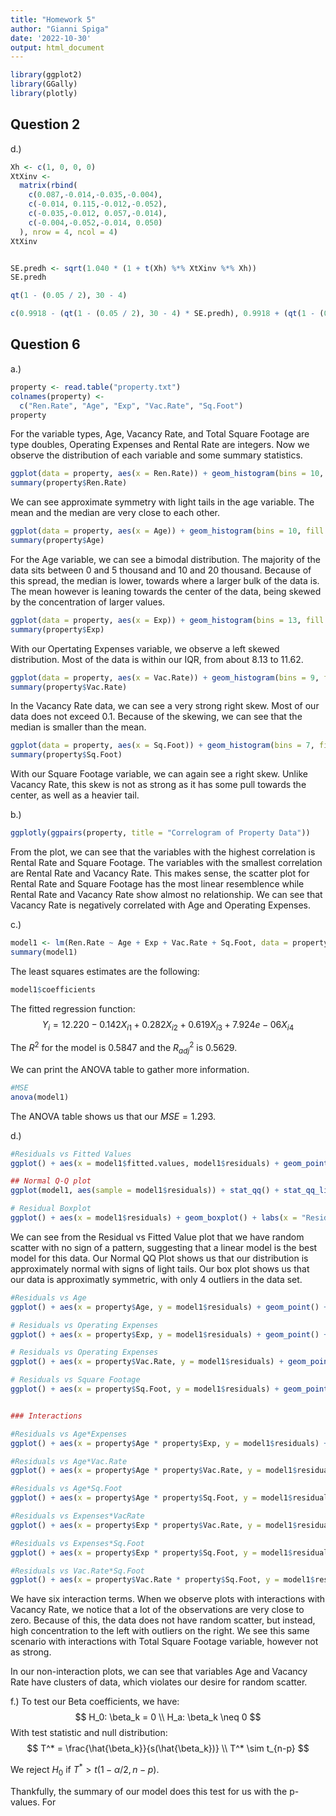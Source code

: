 ```yaml
---
title: "Homework 5"
author: "Gianni Spiga"
date: '2022-10-30'
output: html_document
---
```


```r
library(ggplot2)
library(GGally)
library(plotly)
```
## Question 2 

d.) 
```r
Xh <- c(1, 0, 0, 0)
XtXinv <-
  matrix(rbind(
    c(0.087,-0.014,-0.035,-0.004),
    c(-0.014, 0.115,-0.012,-0.052),
    c(-0.035,-0.012, 0.057,-0.014),
    c(-0.004,-0.052,-0.014, 0.050)
  ), nrow = 4, ncol = 4)
XtXinv


SE.predh <- sqrt(1.040 * (1 + t(Xh) %*% XtXinv %*% Xh))
SE.predh

qt(1 - (0.05 / 2), 30 - 4)

c(0.9918 - (qt(1 - (0.05 / 2), 30 - 4) * SE.predh), 0.9918 + (qt(1 - (0.05 / 2), 30 - 4) * SE.predh))
```

## Question 6

a.)
```r
property <- read.table("property.txt")
colnames(property) <-
  c("Ren.Rate", "Age", "Exp", "Vac.Rate", "Sq.Foot")
property
```

For the variable types, Age, Vacancy Rate, and Total Square Footage are type doubles, Operating Expenses and Rental Rate are integers. Now we observe the distribution of each variable and some summary statistics. 

```r
ggplot(data = property, aes(x = Ren.Rate)) + geom_histogram(bins = 10, fill = "#55A3C0")
summary(property$Ren.Rate)
```

We can see approximate symmetry with light tails in the age variable. The mean and the median are very close to each other. 

```r
ggplot(data = property, aes(x = Age)) + geom_histogram(bins = 10, fill = "#556EC0")
summary(property$Age)
```

For the Age variable, we can see a bimodal distribution. The majority of the data sits between 0 and 5 thousand and 10 and 20 thousand. Because of this spread, the median is lower, towards where a larger bulk of the data is. The mean however is leaning towards the center of the data, being skewed by the concentration of larger values. 

```r
ggplot(data = property, aes(x = Exp)) + geom_histogram(bins = 13, fill = "#7255C0")
summary(property$Exp)
```

With our Opertating Expenses variable, we observe a left skewed distribution. Most of the data is within our IQR, from about 8.13 to 11.62. 

```r
ggplot(data = property, aes(x = Vac.Rate)) + geom_histogram(bins = 9, fill = "#7255C0")
summary(property$Vac.Rate)
```

In the Vacancy Rate data, we can see a very strong right skew. Most of our data does not exceed 0.1. Because of the skewing, we can see that the median is smaller than the mean. 

```r
ggplot(data = property, aes(x = Sq.Foot)) + geom_histogram(bins = 7, fill = "#7255C0")
summary(property$Sq.Foot)
```

With our Square Footage variable, we can again see a right skew. Unlike Vacancy Rate, this skew is not as strong as it has some pull towards the center, as well as a heavier tail. 

b.) 
```r
ggplotly(ggpairs(property, title = "Correlogram of Property Data"))
```

From the plot, we can see that the variables with the highest correlation is Rental Rate and Square Footage. The variables with the smallest correlation are Rental Rate and Vacancy Rate. This makes sense, the scatter plot for Rental Rate and Square Footage has the most linear resemblence while Rental Rate and Vacancy Rate show almost no relationship. We can see that Vacancy Rate is negatively correlated with Age and Operating Expenses. 

c.)

```r
model1 <- lm(Ren.Rate ~ Age + Exp + Vac.Rate + Sq.Foot, data = property)
summary(model1)
```

The least squares estimates are the following:
```r
model1$coefficients
```
The fitted regression function: 
$$
Y_i = 12.220 - 0.142 X_{i1} + 0.282X_{i2} + 0.619X_{i3} + 7.924e-06X_{i4}
$$

The $R^2$ for the model is $0.5847$ and the $R^2_{adj}$ is $0.5629$. 

We can print the ANOVA table to gather more information.

```r
#MSE
anova(model1)
```
The ANOVA table shows us that our $MSE = 1.293$. 

d.) 
```r
#Residuals vs Fitted Values
ggplot() + aes(x = model1$fitted.values, model1$residuals) + geom_point() + labs(x = "Fitted Values", y = "Residuals", title = "Residuals vs. Fitted Values") + geom_abline(intercept = 0, slope = 0)

## Normal Q-Q plot
ggplot(model1, aes(sample = model1$residuals)) + stat_qq() + stat_qq_line() + labs(x = "Theoretical Quantiles", y = "Sample Quantiles", title = "Normal Q-Q")

# Residual Boxplot
ggplot() + aes(x = model1$residuals) + geom_boxplot() + labs(x = "Residuals") 
```

We can see from the Residual vs Fitted Value plot that we have random scatter with no sign of a pattern, suggesting that a linear model is the best model for this data. Our Normal QQ Plot shows us that our distribution is approximately normal with signs of light tails. Our box plot shows us that our data is approximatly symmetric, with only 4 outliers in the data set. 

```r
#Residuals vs Age
ggplot() + aes(x = property$Age, y = model1$residuals) + geom_point() + labs(x = "Age", y = "Residuals", title = "Residuals vs. Age") + geom_abline(intercept = 0, slope = 0)

# Residuals vs Operating Expenses
ggplot() + aes(x = property$Exp, y = model1$residuals) + geom_point() + labs(x = "Operating Expenses", y = "Residuals", title = "Residuals vs. Operating Expenses") + geom_abline(intercept = 0, slope = 0)

# Residuals vs Operating Expenses
ggplot() + aes(x = property$Vac.Rate, y = model1$residuals) + geom_point() + labs(x = "Vacancy Rate", y = "Residuals", title = "Residuals vs. Vacancy Rate") + geom_abline(intercept = 0, slope = 0)

# Residuals vs Square Footage
ggplot() + aes(x = property$Sq.Foot, y = model1$residuals) + geom_point() + labs(x = "Square Footage", y = "Residuals", title = "Residuals vs. Square Footage") + geom_abline(intercept = 0, slope = 0)


### Interactions 

#Residuals vs Age*Expenses
ggplot() + aes(x = property$Age * property$Exp, y = model1$residuals) + geom_point() + labs(x = "Age*Expenses", y = "Residuals", title = "Residuals vs. Age*Expenses") + geom_abline(intercept = 0, slope = 0)

#Residuals vs Age*Vac.Rate
ggplot() + aes(x = property$Age * property$Vac.Rate, y = model1$residuals) + geom_point() + labs(x = "Age*Vac.Rate", y = "Residuals", title = "Residuals vs. Age*Vac.Rate") + geom_abline(intercept = 0, slope = 0)

#Residuals vs Age*Sq.Foot
ggplot() + aes(x = property$Age * property$Sq.Foot, y = model1$residuals) + geom_point() + labs(x = "Age*Sq.Foot", y = "Residuals", title = "Residuals vs. Age*Sq.Foot") + geom_abline(intercept = 0, slope = 0)

#Residuals vs Expenses*VacRate
ggplot() + aes(x = property$Exp * property$Vac.Rate, y = model1$residuals) + geom_point() + labs(x = "Exp*Vac.Rate", y = "Residuals", title = "Residuals vs. Exp*Vac.Rate") + geom_abline(intercept = 0, slope = 0)

#Residuals vs Expenses*Sq.Foot
ggplot() + aes(x = property$Exp * property$Sq.Foot, y = model1$residuals) + geom_point() + labs(x = "Exp*Sq.Foot", y = "Residuals", title = "Residuals vs. Exp*Sq.Foot") + geom_abline(intercept = 0, slope = 0)

#Residuals vs Vac.Rate*Sq.Foot
ggplot() + aes(x = property$Vac.Rate * property$Sq.Foot, y = model1$residuals) + geom_point() + labs(x = "Vac.Rate*Sq.Foot", y = "Residuals", title = "Residuals vs. Vac.Rate*Sq.Foot") + geom_abline(intercept = 0, slope = 0)
```

We have six interaction terms. When we observe plots with interactions with Vacancy Rate, we notice that a lot of the observations are very close to zero. Because of this, the data does not have random scatter, but instead, high concentration to the left with outliers on the right. We see this same scenario with interactions with Total Square Footage variable, however not as strong. 

In our non-interaction plots, we can see that variables Age and Vacancy Rate have clusters of data, which violates our desire for random scatter. 

f.) To test our Beta coefficients, we have: 
$$
H_0: \beta_k = 0 \\
H_a: \beta_k \neq 0
$$
With test statistic and null distribution:
$$
T^* = \frac{\hat{\beta_k}}{s(\hat{\beta_k})} \\
T^* \sim t_{n-p}
$$

We reject $H_0$ if $T^* > t(1 - \alpha/2, n-p)$.

Thankfully, the summary of our model does this test for us with the p-values. For 